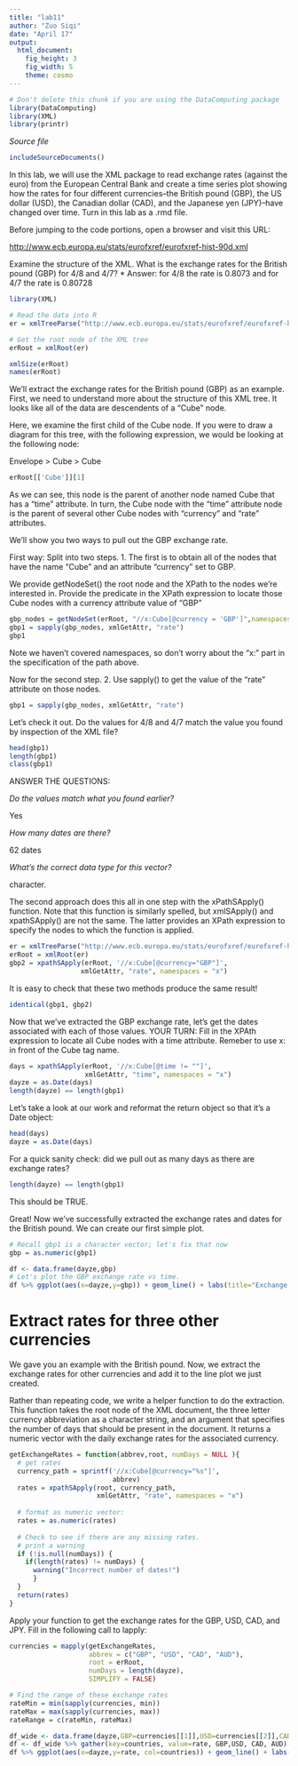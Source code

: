 ```yaml
---
title: "lab11"
author: "Zuo Siqi"
date: "April 17"
output: 
  html_document:
    fig_height: 3
    fig_width: 5
    theme: cosmo
---
```

<!-- Don't edit in between this line and the one below -->
```r
# Don't delete this chunk if you are using the DataComputing package
library(DataComputing)
library(XML)
library(printr)
```

*Source file* 
```r
includeSourceDocuments()
```

In this lab, we will use the XML package to read
exchange rates (against the euro) from the 
European Central Bank and create a time 
series plot showing how the rates for four different currencies--the
British pound (GBP), the US dollar (USD), 
the Canadian dollar (CAD), and the Japanese yen (JPY)--have changed over time. Turn in this lab as a .rmd file.


Before jumping to the code portions, open a browser and visit this URL:

[http://www.ecb.europa.eu/stats/eurofxref/eurofxref-hist-90d.xml]("http://www.ecb.europa.eu/stats/eurofxref/eurofxref-hist-90d.xml")

Examine the structure of the XML. 
What is the exchange rates for the 
British pound (GBP) for 4/8 and 4/7?
* Answer: for 4/8 the rate is 0.8073 and for 4/7 the rate is 0.80728

```r
library(XML)

# Read the data into R
er = xmlTreeParse("http://www.ecb.europa.eu/stats/eurofxref/eurofxref-hist-90d.xml")
```


```r
# Get the root node of the XML tree
erRoot = xmlRoot(er)

xmlSize(erRoot)
names(erRoot)
```

We'll extract the exchange rates for the British pound (GBP) as
an example. 
First, we need to understand more about the
structure of this XML tree. 
It looks like all of the data are
descendents of a "Cube" node.

Here, we examine the first child of the Cube node.
If you were to draw a diagram for this tree, with the 
following expression, we would be looking at the following node:

Envelope > Cube > Cube

```r

erRoot[['Cube']][1]

```

As we can see, this node is the parent of another node 
named Cube that has a "time" attribute. 
In turn, the Cube node with the "time" attribute node 
is the parent of several other Cube nodes with
"currency" and "rate" attributes. 

We'll show you two ways to pull out the GBP exchange rate. 

First way: Split into two steps.
1. The first is to obtain all of the nodes that have the name "Cube" and an attribute "currency" set to GBP.

We provide getNodeSet() the root node and the XPath
to the nodes we're interested in. 
Provide the predicate in the XPath expression to locate
those Cube nodes with a currency attribute value of "GBP"

```r
gbp_nodes = getNodeSet(erRoot, "//x:Cube[@currency = 'GBP']",namespaces = "x")
gbp1 = sapply(gbp_nodes, xmlGetAttr, "rate")
gbp1
```

Note we haven't covered namespaces, so don't worry about
the "x:" part in the specification of the path above.

Now for the second step.
2. Use sapply() to get the value of the "rate" 
attribute on those nodes. 

```r

gbp1 = sapply(gbp_nodes, xmlGetAttr, "rate")

```

Let's check it out. Do the values for 4/8 and 4/7
match the value you found by inspection of the XML file?

```r
head(gbp1)
length(gbp1)
class(gbp1)
```

ANSWER THE QUESTIONS: 

*Do the values match what you found earlier?*  

Yes

*How many dates are there?*

62 dates

*What's the correct data type for this vector?*

character.

The second approach does this all in one step with the
xPathSApply() function.
Note that this function is similarly spelled, 
but xmlSApply() and xpathSApply() are not the same.
The latter provides an XPath expression to specify the
nodes to which the function is applied.

```r
er = xmlTreeParse("http://www.ecb.europa.eu/stats/eurofxref/eurofxref-hist-90d.xml", useInternalNodes = TRUE)
erRoot = xmlRoot(er)
gbp2 = xpathSApply(erRoot, '//x:Cube[@currency="GBP"]', 
                  xmlGetAttr, "rate", namespaces = "x")
```

It is easy to check that these two methods 
produce the same result!

```r
identical(gbp1, gbp2)
```

Now that we've extracted the GBP exchange rate, let's
get the dates associated with each of those values.
YOUR TURN: Fill in the XPAth expression to locate 
all Cube nodes with a time attribute. Remeber to use 
x: in front of the Cube tag name.

```r
days = xpathSApply(erRoot, '//x:Cube[@time != ""]', 
                   xmlGetAttr, "time", namespaces = "x")
dayze = as.Date(days)
length(dayze) == length(gbp1)
```

Let's take a look at our work and reformat the return
object so that it's a Date object:
```r
head(days)
dayze = as.Date(days)
```

For a quick sanity check: 
did we pull out as many days as there are exchange rates?
```r
length(dayze) == length(gbp1)
```

This should be TRUE.

Great! Now we've successfully extracted the exchange rates
and dates for the British pound. We can create our first
simple plot.


```r
# Recall gbp1 is a character vector; let's fix that now
gbp = as.numeric(gbp1)

df <- data.frame(dayze,gbp)
# Let's plot the GBP exchange rate vs time. 
df %>% ggplot(aes(x=dayze,y=gbp)) + geom_line() + labs(title="Exchange Rates Over Time",x="Date",y="Exchange Rate (against Euro)")
```


# Extract rates for three other currencies

We gave you an example with the British pound. Now, we extract the exchange rates for other
currencies and add it to the line plot we just created.

Rather than repeating code, we write a helper function to
do the extraction. This function takes the root node
of the XML document, the three letter currency 
abbreviation as a character string, and an argument
that specifies the number of days that should be present
in the document.
It returns a numeric vector with the daily exchange rates
for the associated currency.

```r
getExchangeRates = function(abbrev,root, numDays = NULL ){
  # get rates
  currency_path = sprintf('//x:Cube[@currency="%s"]', 
                          abbrev)
  rates = xpathSApply(root, currency_path,
                      xmlGetAttr, "rate", namespaces = "x")
  
  # format as numeric vector:
  rates = as.numeric(rates)
  
  # Check to see if there are any missing rates. 
  # print a warning
  if (!is.null(numDays)) {
    if(length(rates) != numDays) {
      warning("Incorrect number of dates!")
      }
  }  
  return(rates)
}
```

Apply your function to get the exchange rates for 
the GBP, USD, CAD, and JPY.  Fill in the following
call to lapply:

```r
currencies = mapply(getExchangeRates, 
                    abbrev = c("GBP", "USD", "CAD", "AUD"),
                    root = erRoot, 
                    numDays = length(dayze),
                    SIMPLIFY = FALSE)

# Find the range of these exchange rates
rateMin = min(sapply(currencies, min))
rateMax = max(sapply(currencies, max))
rateRange = c(rateMin, rateMax)

df_wide <- data.frame(dayze,GBP=currencies[[1]],USD=currencies[[2]],CAD=currencies[[3]],AUD=currencies[[4]])
df <- df_wide %>% gather(key=countries, value=rate, GBP,USD, CAD, AUD)
df %>% ggplot(aes(x=dayze,y=rate, col=countries)) + geom_line() + labs(title="Exchange Rates Over Time",x="Date",y="Exchange Rate (against Euro)")
```

